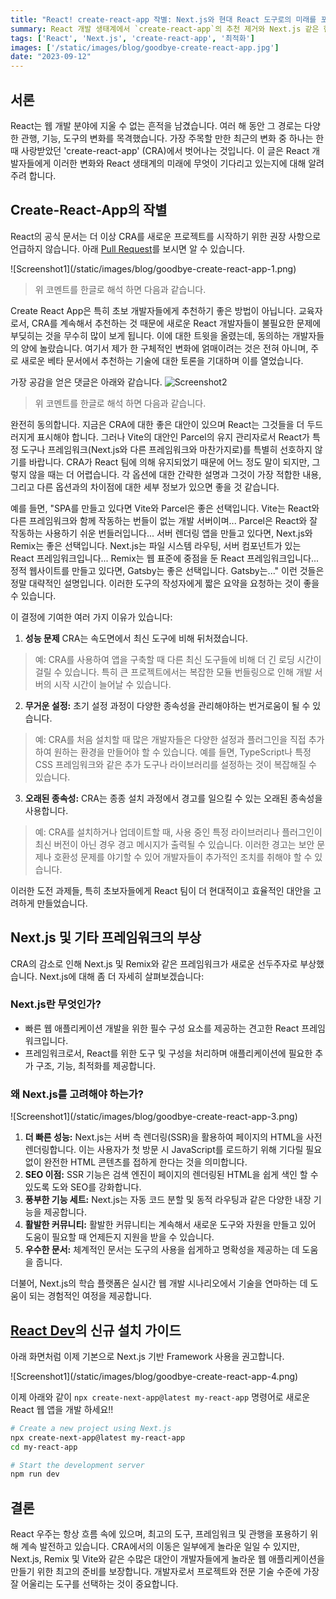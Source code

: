 ```yaml
---
title: "React! create-react-app 작별: Next.js와 현대 React 도구로의 미래를 포옹하다"
summary: React 개발 생태계에서 `create-react-app`의 추천 제거와 Next.js 같은 현대적인 도구의 강조에 관한 변화를 다룹니다. Next.js의 특징과 이점, 그리고 React 개발자 커뮤니티의 반응에 대해 소개합니다.
tags: ['React', 'Next.js', 'create-react-app', '최적화']
images: ['/static/images/blog/goodbye-create-react-app.jpg']
date: "2023-09-12"
---
```


<TOCInline toc={props.toc} asDisclosure />

## 서론

React는 웹 개발 분야에 지울 수 없는 흔적을 남겼습니다. 여러 해 동안 그 경로는 다양한 관행, 기능, 도구의 변화를 목격했습니다. 가장 주목할 만한 최근의 변화 중 하나는 한때 사랑받았던 'create-react-app' (CRA)에서 벗어나는 것입니다. 이 글은 React 개발자들에게 이러한 변화와 React 생태계의 미래에 무엇이 기다리고 있는지에 대해 알려주려 합니다.


## Create-React-App의 작별

React의 공식 문서는 더 이상 CRA를 새로운 프로젝트를 시작하기 위한 권장 사항으로 언급하지 않습니다. 
<Callout type="default">
아래 [Pull Request](https://github.com/reactjs/react.dev/pull/5487)를 보시면 알 수 있습니다.
<div style={{ display: 'flex', flexDirection: 'column', alignItems: 'center', justifyContent: 'center' }}>
![Screenshot1](/static/images/blog/goodbye-create-react-app-1.png)
</div>

> 위 코멘트를 한글로 해석 하면 다음과 같습니다.

<Callout type="warning">
Create React App은 특히 초보 개발자들에게 추천하기 좋은 방법이 아닙니다.
교육자로서, CRA를 계속해서 추천하는 것 때문에 새로운 React 개발자들이 불필요한 문제에 부딪히는 것을 무수히 많이 보게 됩니다. 이에 대한 트윗을 올렸는데, 동의하는 개발자들의 양에 놀랐습니다.
여기서 제가 한 구체적인 변화에 얽매이려는 것은 전혀 아니며, 주로 새로운 베타 문서에서 추천하는 기술에 대한 토론을 기대하며 이를 열었습니다.
</Callout>

가장 공감을 얻은 댓글은 아래와 같습니다.
![Screenshot2](/static/images/blog/goodbye-create-react-app-2.png)

> 위 코멘트를 한글로 해석 하면 다음과 같습니다.

<Callout type="warning">
완전히 동의합니다. 지금은 CRA에 대한 좋은 대안이 있으며 React는 그것들을 더 두드러지게 표시해야 합니다. 그러나 Vite의 대안인 Parcel의 유지 관리자로서 React가 특정 도구나 프레임워크(Next.js와 다른 프레임워크와 마찬가지로)를 특별히 선호하지 않기를 바랍니다. CRA가 React 팀에 의해 유지되었기 때문에 어느 정도 말이 되지만, 그렇지 않을 때는 더 어렵습니다. 각 옵션에 대한 간략한 설명과 그것이 가장 적합한 내용, 그리고 다른 옵션과의 차이점에 대한 세부 정보가 있으면 좋을 것 같습니다.

예를 들면, "SPA를 만들고 있다면 Vite와 Parcel은 좋은 선택입니다. Vite는 React와 다른 프레임워크와 함께 작동하는 번들이 없는 개발 서버이며... Parcel은 React와 잘 작동하는 사용하기 쉬운 번들러입니다... 
<span className="text-red-600 font-bold">서버 렌더링 앱을 만들고 있다면, Next.js와 Remix는 좋은 선택입니다. 
Next.js는 파일 시스템 라우팅, 서버 컴포넌트가 있는 React 프레임워크입니다...</span>
Remix는 웹 표준에 중점을 둔 React 프레임워크입니다... 정적 웹사이트를 만들고 있다면, Gatsby는 좋은 선택입니다. Gatsby는..." 이런 것들은 정말 대략적인 설명입니다. 이러한 도구의 작성자에게 짧은 요약을 요청하는 것이 좋을 수 있습니다.
</Callout>
</Callout>

이 결정에 기여한 여러 가지 이유가 있습니다:

1. **성능 문제** CRA는 속도면에서 최신 도구에 비해 뒤처졌습니다.
> 예: CRA를 사용하여 앱을 구축할 때 다른 최신 도구들에 비해 더 긴 로딩 시간이 걸릴 수 있습니다. 특히 큰 프로젝트에서는 복잡한 모듈 번들링으로 인해 개발 서버의 시작 시간이 늘어날 수 있습니다.

2. **무거운 설정:** 초기 설정 과정이 다양한 종속성을 관리해야하는 번거로움이 될 수 있습니다.
> 예: CRA를 처음 설치할 때 많은 개발자들은 다양한 설정과 플러그인을 직접 추가하여 원하는 환경을 만들어야 할 수 있습니다. 예를 들면, TypeScript나 특정 CSS 프레임워크와 같은 추가 도구나 라이브러리를 설정하는 것이 복잡해질 수 있습니다.

3. **오래된 종속성:** CRA는 종종 설치 과정에서 경고를 일으킬 수 있는 오래된 종속성을 사용합니다.
> 예: CRA를 설치하거나 업데이트할 때, 사용 중인 특정 라이브러리나 플러그인이 최신 버전이 아닌 경우 경고 메시지가 출력될 수 있습니다. 이러한 경고는 보안 문제나 호환성 문제를 야기할 수 있어 개발자들이 추가적인 조치를 취해야 할 수 있습니다.

이러한 도전 과제들, 특히 초보자들에게 React 팀이 더 현대적이고 효율적인 대안을 고려하게 만들었습니다.

## Next.js 및 기타 프레임워크의 부상

CRA의 감소로 인해 Next.js 및 Remix와 같은 프레임워크가 새로운 선두주자로 부상했습니다. Next.js에 대해 좀 더 자세히 살펴보겠습니다:

### Next.js란 무엇인가?

- 빠른 웹 애플리케이션 개발을 위한 필수 구성 요소를 제공하는 견고한 React 프레임워크입니다.
- 프레임워크로서, React를 위한 도구 및 구성을 처리하며 애플리케이션에 필요한 추가 구조, 기능, 최적화를 제공합니다.

### 왜 Next.js를 고려해야 하는가?

<div style={{ display: 'flex', flexDirection: 'column', alignItems: 'center', justifyContent: 'center' }}>
![Screenshot1](/static/images/blog/goodbye-create-react-app-3.png)
</div>

1. **더 빠른 성능:** Next.js는 서버 측 렌더링(SSR)을 활용하여 페이지의 HTML을 사전 렌더링합니다. 이는 사용자가 첫 방문 시 JavaScript를 로드하기 위해 기다릴 필요 없이 완전한 HTML 콘텐츠를 접하게 한다는 것을 의미합니다.
2. **SEO 이점:** SSR 기능은 검색 엔진이 페이지의 렌더링된 HTML을 쉽게 색인 할 수 있도록 도와 SEO를 강화합니다.
3. **풍부한 기능 세트:** Next.js는 자동 코드 분할 및 동적 라우팅과 같은 다양한 내장 기능을 제공합니다.
4. **활발한 커뮤니티:** 활발한 커뮤니티는 계속해서 새로운 도구와 자원을 만들고 있어 도움이 필요할 때 언제든지 지원을 받을 수 있습니다.
5. **우수한 문서:** 체계적인 문서는 도구의 사용을 쉽게하고 명확성을 제공하는 데 도움을 줍니다.

더불어, Next.js의 학습 플랫폼은 실시간 웹 개발 시나리오에서 기술을 연마하는 데 도움이 되는 경험적인 여정을 제공합니다.


## [React Dev](https://react.dev)의 신규 설치 가이드
아래 화면처럼 이제 기본으로 Next.js 기반 Framework 사용을 권고합니다.
<div style={{ display: 'flex', flexDirection: 'column', alignItems: 'center', justifyContent: 'center' }}>
![Screenshot1](/static/images/blog/goodbye-create-react-app-4.png)
</div>

이제 아래와 같이 `npx create-next-app@latest my-react-app` 명령어로 새로운 React 웹 앱을 개발 하세요!!
```bash {2} showLineNumbers
# Create a new project using Next.js
npx create-next-app@latest my-react-app
cd my-react-app

# Start the development server
npm run dev
```

## 결론

React 우주는 항상 흐름 속에 있으며, 최고의 도구, 프레임워크 및 관행을 포용하기 위해 계속 발전하고 있습니다. CRA에서의 이동은 일부에게 놀라운 일일 수 있지만, Next.js, Remix 및 Vite와 같은 수많은 대안이 개발자들에게 놀라운 웹 애플리케이션을 만들기 위한 최고의 준비를 보장합니다. 개발자로서 프로젝트와 전문 기술 수준에 가장 잘 어울리는 도구를 선택하는 것이 중요합니다.